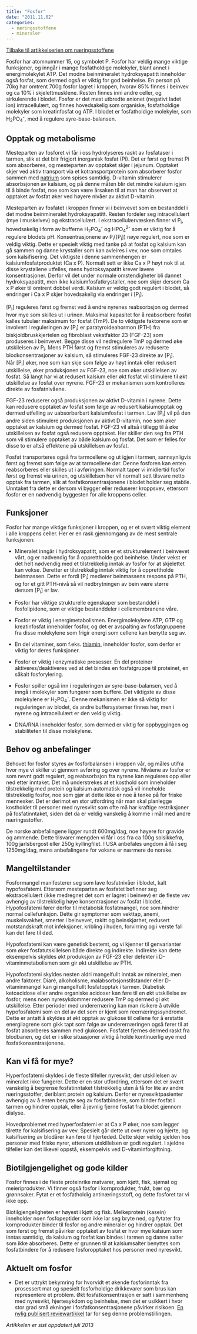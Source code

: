 ```yaml
---
title: "Fosfor"
date: "2011.11.02"
categories: 
  - næringsstoffene
  - mineraler
---
```


[Tilbake til artikkelserien om næringsstoffene](../../naeringsstoffer.html)

Fosfor har atomnummer 15, og symbolet P. Fosfor har veldig mange viktige funksjoner, og inngår i mange fosfatholdige molekyler, blant annet i energimolekylet ATP. Det modne beinmineralet hydroksyapatitt inneholder også fosfat, som dermed også er viktig for god beinhelse. En person på 70kg har omtrent 700g fosfor lagret i kroppen, hvorav 85% finnes i beinvev og ca 10% i skjelettmusklene. Resten finnes inni andre celler, og sirkulerende i blodet. Fosfor er det mest utbredte anionet (negativt ladet ion) intracellulært, og finnes hovedsakelig som organiske, fosfatholdige molekyler som kreatinfosfat og ATP. I blodet er fosfatholdige molekyler, som H~2~PO~4~^-^, med å regulere syre-base-balansen.

## Opptak og metabolisme

Mesteparten av fosforet vi får i oss hydrolyseres raskt av fosfataser i tarmen, slik at det blir frigjort inorganisk fosfat (Pi). Det er først og fremst Pi som absorberes, og mesteparten av opptaket skjer i jejunum. Opptaket skjer ved aktiv transport via et kotransportprotein som absorberer fosfor sammen med [natrium](natrium-klor.qmd) som spises samtidig. D-vitamin stimulerer absorbsjonen av kalsium, og på denne måten blir det mindre kalsium igjen til å binde fosfat, noe som kan være årsaken til at man har observert at opptaket av fosfat øker ved høyere nivåer av aktivt D-vitamin.

Mesteparten av fosfatet i kroppen finner vi i beinvevet som en bestanddel i det modne beinmineralet hydroksyapatitt. Resten fordeler seg intracellulært (mye i muskelvev) og ekstracellulært. I ekstracellulærvæsken finner vi P~i~, hovedsakelig i form av bufferne H~2~PO~4~^-^ og HPO~4~^2-^ som er viktig for å regulere blodets pH. Konsentrasjonene av P~i~(\[P~i~\]) nøye regulert, noe som er veldig viktig. Dette er spesielt viktig med tanke på at fosfat og kalsium kan gå sammen og danne krystaller som kan avleires i vev, noe som omtales som kalsifisering. Det viktigste i denne sammenhengen er kalsiumfosfatproduktet (Ca x P). Normalt sett er ikke Ca x P høyt nok til at disse krystallene utfelles, mens hydroksyapatitt krever lavere konsentrasjoner. Derfor vil det under normale omstendigheter bli dannet hydroksyapatitt, men ikke kalsiumfosfatkrystaller, noe som skjer dersom Ca x P øker til omtrent dobbel verdi. Kalsium er veldig godt regulert i blodet, så endringer i Ca x P skjer hovedsakelig via endringer i \[P~i~\].

\[P~i~\] reguleres først og fremst ved å endre nyrenes reabsorbsjon og dermed hvor mye som skilles ut i urinen. Maksimal kapasitet for å reabsorbere fosfat kalles tubulær maksimum for fosfat (TmP). De to viktigste faktorene som er involvert i reguleringen av \[P~i~\] er paratyroideahormon (PTH) fra biskjoldbruskkjertelen og fibroblast vekstfaktor 23 (FGF-23) som produseres i beinvevet. Begge disse vil nedregulere TmP og dermed øke utskilelsen av P~i~. Mens PTH først og fremst stimuleres av reduserte blodkonsentrasjoner av kalsium, så stimuleres FGF-23 direkte av \[P~i~\]. Når \[P~i~\] øker, noe som kan skje som følge av høyt inntak eller redusert utskillelse, øker produksjonen av FGF-23, noe som øker utskillelsen av fosfat. Så langt har vi at redusert kalsium eller økt fosfat vil stimulere til økt utskillelse av fosfat over nyrene. FGF-23 er mekanismen som kontrolleres direkte av fosfatnivåene.

FGF-23 reduserer også produksjonen av aktivt D-vitamin i nyrene. Dette kan redusere opptaket av fosfat som følge av redusert kalsiumopptak og dermed utfelling av uabsorberbart kalsiumfosfat i tarmen. Lav \[P~i~\] vil på den andre siden stimulere produksjonen av aktivt D-vitamin, noe som øker opptaket av kalsium og dermed fosfat. FGF-23 vil altså i tillegg til å øke utskillelsen av fosfat også redusere opptaket. Her skiller den seg fra PTH som vil stimulere opptaket av både kalsium og fosfat. Det som er felles for disse to er altså effektene på utskillelsen av fosfat.

Fosfat transporteres også fra tarmcellene og ut igjen i tarmen, sannsynligvis først og fremst som følge av at tarmcellene dør. Denne fosforen kan enten reabsorberes eller skilles ut i avføringen. Normalt taper vi imidlertid fosfor først og fremst via urinen, og utskillelsen her vil normalt sett tilsvare netto opptak fra tarmen, slik at fosfatkonsentrasjonene i blodet holder seg stabile. Unntaket fra dette er dersom vi bygger eller reduserer kroppsvev, ettersom fosfor er en nødvendig byggesten for alle kroppens celler.

## Funksjoner

Fosfor har mange viktige funksjoner i kroppen, og er et svært viktig element i alle kroppens celler. Her er en rask gjennomgang av de mest sentrale funksjonen:

-   Mineralet inngår i hydroksyapatitt, som er et strukturelement i beinvevet vårt, og er nødvendig for å opprettholde god beinhelse. Under vekst er det helt nødvendig med et tilstrekkelig inntak av fosfor for at skjelettet kan vokse. Deretter er tilstrekkelig inntak viktig for å opprettholde beinmassen. Dette er fordi \[P~i~\] medierer beinmassens respons på PTH, og for et gitt PTH-nivå så vil nedbrytningen av bein være større dersom \[P~i~\] er lav.

-   Fosfor har viktige strukturelle egenskaper som bestanddel i fosfolipidene, som er viktige bestanddeler i cellemembranene våre.

-   Fosfor er viktig i energimetabolismen. Energimolekylene ATP, GTP og kreatinfosfat inneholder fosfor, og det er avspalting av fosfatgruppene fra disse molekylene som frigir energi som cellene kan benytte seg av.

-   En del vitaminer, som f.eks. [thiamin](thiamin.qmd), inneholder fosfor, som derfor er viktig for deres funksjoner.

-   Fosfor er viktig i enzymatiske prosesser. En del proteiner aktiveres/deaktiveres ved at det bindes en fosfatgruppe til proteinet, en såkalt fosforylering.

-   Fosfor spiller også inn i reguleringen av syre-base-balansen, ved å inngå i molekyler som fungerer som buffere. Det viktigste av disse molekylene er H~2~PO~4~^-^. Denne mekanismen er ikke så viktig for reguleringen av blodet, da andre buffersystemer finnes her, men i nyrene og intracellulært er den veldig viktig.

-   DNA/RNA inneholder fosfor, som dermed er viktig for oppbyggingen og stabiliteten til disse molekylene.

## Behov og anbefalinger

Behovet for fosfor styres av fosforbalansen i kroppen vår, og måles utifra hvor mye vi skiller ut gjennom avføring og over nyrene. Nivåene av fosfor er som nevnt godt regulert, og reabsorbsjon fra nyrene kan reguleres opp eller ned etter inntaket. Det må understrekes at et kosthold som inneholder tilstrekkelig med protein og kalsium automatisk også vil inneholde tilstrekkelig fosfor, noe som gjør at dette ikke er noe å tenke på for friske mennesker. Det er derimot en stor utfordring når man skal planlegge kostholdet til personer med nyresvikt som ofte må har kraftige restriksjoner på fosfatinntaket, siden det da er veldig vanskelig å komme i mål med andre næringsstoffer.

De norske anbefalingene ligger rundt 600mg/dag, noe høyere for gravide og ammende. Dette tilsvarer mengden vi får i oss fra ca 100g solsikkefrø, 100g jarlsbergost eller 250g kyllingfilet. I USA anbefales ungdom å få i seg 1250mg/dag, mens anbefalingene for voksne er nærmere de norske.

## Mangeltilstander

Fosformangel manifesterer seg som lave fosfatnivåer i blodet, kalt hypofosfatemi. Ettersom mesteparten av fosfatet befinner seg ekstracellulært (ikke medregnet det som er lagret i beinvev) er de fleste vev avhengig av tilstrekkelig høye konsentrasjoner av fosfat i blodet. Hypofosfatemi fører derfor til metabolsk fosfatmangel, noe som hindrer normal cellefunksjon. Dette gir symptomer som vekttap, anemi, muskelsvakhet, smerter i beinvevet, rakitt og beinskjørhet, redusert motstandskraft mot infeksjoner, kribling i huden, forvirring og i verste fall kan det føre til død.

Hypofosfatemi kan være genetisk bestemt, og vi kjenner til genvarianter som øker fosfatutskillelsen både direkte og indirekte. Indirekte kan dette eksempelvis skyldes økt produksjon av FGF-23 eller defekter i D-vitaminmetabolismen som gir økt utskillelse av PTH.

Hypofosfatemi skyldes nesten aldri mangelfullt inntak av mineralet, men andre faktorer. Diaré, alkoholisme, malabsorbsjonstilstander eller D-vitaminmangel kan gi mangelfullt fosfatopptak i tarmen. Diabetisk ketoacidose eller andre organiske acidoser kan føre til en økt utskillelse av fosfor, mens noen nyresykdommer redusere TmP og dermed gi økt utskillelse. Etter perioder med underernæring kan man risikere å utvikle hypofosfatemi som en del av det som er kjent som reernæringssyndromet. Dette er antatt å skyldes at økt opptak av glukose til cellene for å erstatte energilagrene som gikk tapt som følge av underernæringen også fører til at fosfat absorberes sammen med glukosen. Fosfatet fjernes dermed raskt fra blodbanen, og det er i slike situasjoner viktig å holde kontinuerlig øye med fosfatkonsentrasjonene.

## Kan vi få for mye?

Hyperfosfatemi skyldes i de fleste tilfeller nyresvikt, der utskillelsen av mineralet ikke fungerer. Dette er en stor utfordring, ettersom det er svært vanskelig å begrense fosfatinntaket tilstrekkelig uten å få for lite av andre næringsstoffer, deriblant protein og kalsium. Derfor er nyresviktpasienter avhengig av å enten benytte seg av fosfatbindere, som binder fosfat i tarmen og hindrer opptak, eller å jevnlig fjerne fosfat fra blodet gjennom dialyse.

Hovedproblemet med hyperfosfatemi er at Ca x P øker, noe som legger tilrette for kalsifisering av vev. Spesielt går dette ut over nyrer og hjerte, og kalsifisering av blodårer kan føre til hjertedød. Dette skjer veldig sjelden hos personer med friske nyrer, ettersom utskillelsen er godt regulert. I sjeldne tilfeller kan det likevel oppstå, eksempelvis ved D-vitaminforgiftning.

## Biotilgjengelighet og gode kilder

Fosfor finnes i de fleste proteinrike matvarer, som kjøtt, fisk, sjømat og meieriprodukter. Vi finner også fosfor i kornprodukter, frukt, bær og grønnsaker. Fytat er et fosfatholdig antinæringsstoff, og dette fosforet tar vi ikke opp.

Biotilgjengeligheten er høyest i kjøtt og fisk. Melkeprotein (kasein) inneholder noen fosfopeptider som ikke lar seg bryte ned, og fytater fra kornprodukter binder til fosfor og andre mineraler og hindrer opptak. Det som først og fremst påvirker opptaket av fosfat er hvor mye kalsium som inntas samtidig, da kalsium og fosfat kan bindes i tarmen og danne salter som ikke absorberes. Dette er grunnen til at kalsiumsalter benyttes som fosfatbindere for å redusere fosforopptaket hos personer med nyresvikt.

## Aktuelt om fosfor

-   Det er uttrykt bekymring for hvorvidt et økende fosforinntak fra prosessert mat og spesielt fosforholdige drikkevarer som brus kan representere et problem. Økt fosfatkonsentrasjon er satt i sammenheng med nyresvikt, hjertesykdom og beinhelse, men det er usikkert i hvor stor grad små økninger i fosfatkonsentrasjonene påvirker risikoen. [En nylig publisert reviewartikkel](http://www.ncbi.nlm.nih.gov/pubmed/23719553) tar for seg denne problemstillingen.

*Artikkelen er sist oppdatert juli 2013*
